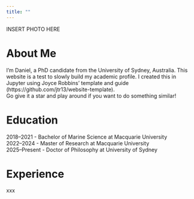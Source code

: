 ```yaml
---
title: ""
---
```


INSERT PHOTO HERE 
<br>

# About Me  
I'm Daniel, a PhD candidate from the University of Sydney, Australia. This website is a test to slowly build my academic profile. I created this in Jupyter using Joyce Robbins' template and guide (https://github.com/jtr13/website-template). <br>
Go give it a star and play around if you want to do something similar!

# Education
2018–2021 - Bachelor of Marine Science at Macquarie University <br>
2022–2024 - Master of Research at Macquarie University <br>
2025–Present - Doctor of Philosophy at University of Sydney

# Experience
xxx